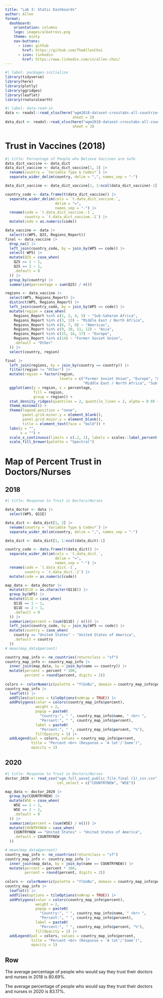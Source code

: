 ```yaml
---
title: "Lab 3: Static Dashboards"
author: Allen
format: 
  dashboard:
    orientation: columns
    logo: images/albatross.png
    theme: minty
    nav-buttons: 
      - icon: github
        href: https://github.com/TheAllenChoi
      - icon: linkedin
        href: https://www.linkedin.com/in/allen-choi/
---
```


```r
#| label: packages-initialize
library(tidyverse)
library(here)
library(plotly)
library(ggridges)
library(leaflet)
library(rnaturalearth)
```

```r
#| label: data-read-in
data <- readxl::read_xlsx(here("wgm2018-dataset-crosstabs-all-countries.xlsx"),
                               sheet = 2)
data_dict <- readxl::read_xlsx(here("wgm2018-dataset-crosstabs-all-countries.xlsx"),
                               sheet = 3)
```

# Trust in Vaccines (2018)

```r
#| title: Percentage of People who Believe Vaccines are Safe
data_dict_vaccine <- data_dict
data_dict_vaccine <- data_dict_vaccine[1, 3] |> 
  rename(country = `Variable Type & Codes*`) |> 
  separate_wider_delim(country, delim = ",", names_sep = "-")

data_dict_vaccine <- data_dict_vaccine[1, 1:ncol(data_dict_vaccine)-1]

country_code <- data.frame(t(data_dict_vaccine)) |> 
  separate_wider_delim(cols = `t.data_dict_vaccine.`,
                       delim = "=",
                       names_sep = "-") |> 
  rename(code = `t.data_dict_vaccine.-1`,
         country = `t.data_dict_vaccine.-2`) |> 
  mutate(code = as.numeric(code))

data_vaccine <- data |> 
  select(c(WP5, Q25, Regions_Report))
final <- data_vaccine |> 
  drop_na() |> 
  left_join(country_code, by = join_by(WP5 == code)) |> 
  select(-WP5) |> 
  mutate(Q25 = case_when(
    Q25 == 1 ~ 1,
    Q25 == 2 ~ 1,
    .default = 0
  )) |> 
  group_by(country) |>
  summarize(percentage = sum(Q25) / n()) 

regions <- data_vaccine |> 
  select(WP5, Regions_Report) |> 
  distinct(WP5, Regions_Report) |> 
  left_join(country_code, by = join_by(WP5 == code)) |> 
  mutate(region = case_when(
    Regions_Report %in% c(1, 2, 4, 5) ~ "Sub-Saharan Africa",
    Regions_Report %in% c(3, 13) ~ "Middle East / North Africa",
    Regions_Report %in% c(6, 7, 8) ~ "Americas",
    Regions_Report %in% c(9, 10, 11, 12) ~ "Asia",
    Regions_Report %in% c(15, 16, 17) ~ "Europe",
    Regions_Report %in% c(14) ~ "Former Soviet Union",
    .default = "Other"
  )) |> 
  select(country, region)

final |> 
  left_join(regions, by = join_by(country == country)) |> 
  filter(region != "Other") |> 
  mutate(region = factor(region,
                         levels = c("Former Soviet Union", "Europe", "Americas",
                                    "Middle East / North Africa", "Sub-Saharan Africa", "Asia"))) |> 
  ggplot(aes(y = region, x = percentage,
             fill = region,
             group = region)) +
  stat_density_ridges(quantiles = 2, quantile_lines = 2, alpha = 0.9) +
  theme_minimal() +
  theme(legend.position = "none",
        panel.grid.minor.y = element_blank(),
        panel.grid.major.y = element_blank(),
        title = element_text(face = "bold")) +
  labs(y = "",
       x = "") +
  scale_x_continuous(limits = c(.2, 1), labels = scales::label_percent()) +
  scale_fill_brewer(palette = "Spectral")
```

# Map of Percent Trust in Doctors/Nurses

::: panel-tabset
## 2018 {width="70%"}

```r
#| title: Response to Trust in Doctors/Nurses

data_doctor <- data |> 
  select(WP5, Q11E)

data_dict <- data_dict[1, 3] |> 
  rename(country = `Variable Type & Codes*`) |> 
  separate_wider_delim(country, delim = ",", names_sep = "-")

data_dict <- data_dict[1, 1:ncol(data_dict)-1]

country_code <- data.frame(t(data_dict)) |> 
  separate_wider_delim(cols = `t.data_dict.`,
                       delim = "=",
                       names_sep = "-") |> 
  rename(code = `t.data_dict.-1`,
         country = `t.data_dict.-2`) |> 
  mutate(code = as.numeric(code))

map_data <- data_doctor |> 
  mutate(Q11E = as.character(Q11E)) |> 
  group_by(WP5) |> 
  mutate(Q11E = case_when(
    Q11E == 1 ~ 1,
    Q11E == 2 ~ 1,
    .default = 0
  )) |> 
  summarize(percent = (sum(Q11E) / n())) |> 
  left_join(country_code, by = join_by(WP5 == code)) |> 
  mutate(country = case_when(
    country == "United States" ~ "United States of America",
    .default = country
  ))
# mean(map_data$percent)

country_map_info <- ne_countries(returnclass = "sf")
country_map_info <- country_map_info |> 
  inner_join(map_data, by = join_by(name == country)) |> 
  mutate(percent = percent * 100,
         percent = round(percent, digits = 2))
  
colors <- colorNumeric(palette = "YlGnBu", domain = country_map_info$percent)
country_map_info |> 
  leaflet() |> 
  addTiles(options = tileOptions(noWrap = TRUE)) |> 
  addPolygons(color = colors(country_map_info$percent),
              weight = 2,
              popup = paste0(
                "Country:", " ", country_map_info$name, " <br> ",
                "Percent:", " ", country_map_info$percent),
              label = paste0(
                "Percent:", " ", country_map_info$percent, "%"),
              fillOpacity = 1) |> 
  addLegend(pal = colors, values = country_map_info$percent,
            title = "Percent <br> (Response = 'A lot'/'Some')",
            opacity = 1)
```

## 2020

```r
#| title: Response to Trust in Doctors/Nurses
doctor_2020 <- read_csv("wgm_full_wave2_public_file_final (1)_csv.csv",
                        col_select = c("COUNTRYNEW", "W5E"))

map_data <- doctor_2020 |> 
  group_by(COUNTRYNEW) |> 
  mutate(W5E = case_when(
    W5E == 1 ~ 1,
    W5E == 2 ~ 1,
    .default = 0
  )) |> 
  summarize(percent = (sum(W5E) / n())) |> 
  mutate(COUNTRYNEW = case_when(
    COUNTRYNEW == "United States" ~ "United States of America",
    .default = COUNTRYNEW
  ))

# mean(map_data$percent)
country_map_info <- ne_countries(returnclass = "sf")
country_map_info <- country_map_info |> 
  inner_join(map_data, by = join_by(name == COUNTRYNEW)) |> 
  mutate(percent = percent * 100,
         percent = round(percent, digits = 2))
  
colors <- colorNumeric(palette = "YlGnBu", domain = country_map_info$percent)
country_map_info |> 
  leaflet() |> 
  addTiles(options = tileOptions(noWrap = TRUE)) |> 
  addPolygons(color = colors(country_map_info$percent),
              weight = 2,
              popup = paste0(
                "Country:", " ", country_map_info$name, " <br> ",
                "Percent:", " ", country_map_info$percent),
              label = paste0(
                "Percent:", " ", country_map_info$percent, "%"),
              fillOpacity = 1) |> 
  addLegend(pal = colors, values = country_map_info$percent,
            title = "Percent <br> (Response = 'A lot'/'Some')",
            opacity = 1)
```
:::

## Row {width="30%"}

::: {.card title="2018 Average Trust"}
The average percentage of people who would say they trust their doctors and nurses in 2018 is 80.69%.
:::

::: {.card title="2020 Average Trust"}
The average percentage of people who would say they trust their doctors and nurses in 2020 is 83.17%.
:::

